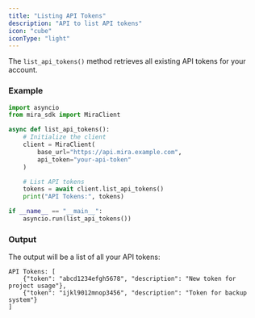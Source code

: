 ```yaml
---
title: "Listing API Tokens"
description: "API to list API tokens"
icon: "cube"
iconType: "light"
---
```


The `list_api_tokens()` method retrieves all existing API tokens for your account.

### Example

```python
import asyncio
from mira_sdk import MiraClient

async def list_api_tokens():
    # Initialize the client
    client = MiraClient(
        base_url="https://api.mira.example.com",
        api_token="your-api-token"
    )

    # List API tokens
    tokens = await client.list_api_tokens()
    print("API Tokens:", tokens)

if __name__ == "__main__":
    asyncio.run(list_api_tokens())
```

### Output

The output will be a list of all your API tokens:

```plaintext
API Tokens: [
    {"token": "abcd1234efgh5678", "description": "New token for project usage"},
    {"token": "ijkl9012mnop3456", "description": "Token for backup system"}
]
```